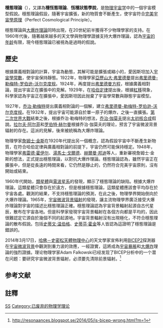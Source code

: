 {{Unreferenced|time=2014-03-28T18:25:31+00:00}}
{{Physical cosmology}}

'''穩態理論'''（{{lang-en|Steady State Theory}}），又譯為'''穩恆態理論'''、'''恆穩狀態學說'''，是[[物理宇宙学|物理宇宙学]]中的一個宇宙模型假說。穩態理論假設，隨著宇宙擴張，新的物質會不斷產生，使宇宙符合[[完美宇宙學原理|完美宇宙學原理]]（Perfect Cosmological Principle）。

穩態理論與[[大爆炸理論|大爆炸理論]]同時出現，在20世紀前半獲得不少物理學家的支持。在1960年代後，隨著越來越多的天文學與物理學證據支持大爆炸理論，認為[[宇宙的年龄|宇宙的年龄]]有限，現今穩態理論已被視為是過時的假說。

==歷史==
根據廣義相對論的計算，宇宙為動態，其解可能是擴張或縮小的，愛因斯坦加入[[宇宙學常數|宇宙學常數]]，使宇宙保持靜態。1922年，物理學家[[亞歷山大·弗里德曼|亞歷山大·弗里德曼]]提出[[弗里德曼-勒梅特-罗伯逊-沃尔克度规|弗里德曼-勒梅特-罗伯逊-沃尔克度规]]。1924年，再度提出[[弗里德曼方程|弗里德曼方程]]，根據廣義相對論，提出宇宙正在擴張中的見解。1929年，在[[哈伯定律|哈伯定律]]提出後，根據[[紅移|紅移]]現象，科學家認為宇宙正在擴張中，愛因斯坦因此抛棄了宇宙學常數與靜態宇宙模型。

1927年，[[乔治·勒梅特|乔治·勒梅特]]提出廣義相對論的一個解，建立[[弗里德曼-勒梅特-罗伯逊-沃尔克度规|弗里德曼-勒梅特-罗伯逊-沃尔克度规]]。在1932年，提出宇宙可能源自於單一原子的爆炸，之後一直擴張。[[第二次世界大戰|第二次世界大戰]]結束之後，根據乔治·勒梅特的想法，[[乔治·伽莫夫|乔治·伽莫夫]]提出[[太初核合成|太初核合成]]假說。[[拉尔夫·阿尔菲|拉尔夫·阿尔菲]]和[[罗伯特·赫尔曼|罗伯特·赫尔曼]]根據乔治·伽莫夫的理论，预言了宇宙微波背景辐射的存在。這派的見解，後來被統稱為大爆炸理論。

物理學家[[詹姆士·金斯|詹姆士·金斯]]在1920年代提出另一個概念，認為假設宇宙中不斷產生新物質，在符合哈伯定律與廣義相對論的前提下，宇宙仍然可能保持穩定。1948年，物理學家[[弗雷德·霍伊尔|弗雷德·霍伊尔]]、[[湯馬士·戈爾德_(天文學家)|湯馬士·戈爾德]]、[[赫爾曼·邦迪|赫爾曼·邦迪]]等人，重新審視詹姆士·金斯的想法，正式提出穩態理論，以對抗大爆炸理論。穩態理論認為，雖然宇宙正在擴張中，但是從長遠的時間來看，它仍然是靜止的，仍然符合完美宇宙原則，沒有開始或結束。

1960年代開始，[[類星體|類星體]]與[[電波星系|電波星系]]的發現，顯示了穩態理論的缺陷。根據大爆炸理論，這類星體只會存在於遠方，但是根據穩態理論，這類星體應該會平均存在於宇宙各處。觀測的結果，不支持穩態理論的預測，在此之後，物理學界開始倒向於大爆炸理論。1965年，[[宇宙微波背景辐射|宇宙微波背景辐射]]的發現，讓主流物理學界廣泛接受大爆炸理論對宇宙的描述比穩態理論正確。穩態理論認為宇宙背景輻射起源自古代星辰，散布在宇宙各地。但是科學家發現宇宙背景輻射在各個方向都是平均的，因此很難認定它源自於幾個不同的起源地。宇宙背景輻射沒有出現極化，不符合穩態理論的散布假說。包括[[史蒂文·温伯格|史蒂文·温伯格]]、[[史蒂芬·霍金|史蒂芬·霍金]]等人皆認為這證明了穩態理論是錯誤的。

2014年3月17日，[[哈佛－史密松天體物理中心|哈佛－史密松天體物理中心]]的天文學家宣佈利用[[BICEP2|BICEP2]]探測器在[[宇宙微波背景|宇宙微波背景]]中觀測到重力波的效應，一經證實，這將成為[[宇宙暴脹|宇宙暴脹]]和[[大爆炸|大爆炸]]理論的強烈證據。理论物理学家Adam Falkowski已经发现了BICEP分析中的一个潜在问题：要研究宇宙微波背景辐射，必须要先清除前景辐射。<ref>http://resonaances.blogspot.se/2014/05/is-bicep-wrong.html?m=1</ref>

==参考文献==
<references/>

==註釋==
{{reflist}}
[[Category:宇宙学|SS]]
[[Category:已废弃的物理学理论|Category:已废弃的物理学理论]]